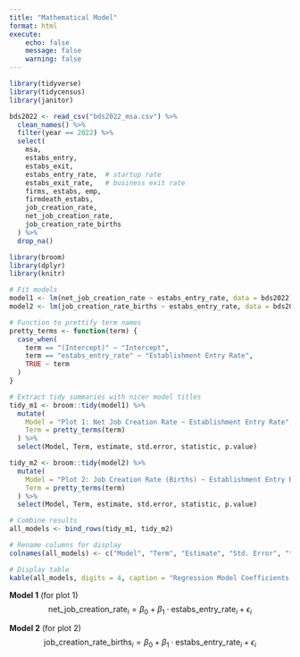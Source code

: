 ```yaml
---
title: "Mathematical Model"
format: html
execute:
    echo: false
    message: false
    warning: false
---
```


```r
library(tidyverse)
library(tidycensus)
library(janitor)
```

```r
bds2022 <- read_csv("bds2022_msa.csv") %>%
  clean_names() %>%
  filter(year == 2022) %>%
  select(
    msa,
    estabs_entry,        
    estabs_exit,  
    estabs_entry_rate,  # startup rate
    estabs_exit_rate,   # business exit rate
    firms, estabs, emp,
    firmdeath_estabs,
    job_creation_rate, 
    net_job_creation_rate,
    job_creation_rate_births
  ) %>%
  drop_na()
```

```r
library(broom)
library(dplyr)
library(knitr)

# Fit models
model1 <- lm(net_job_creation_rate ~ estabs_entry_rate, data = bds2022)
model2 <- lm(job_creation_rate_births ~ estabs_entry_rate, data = bds2022)

# Function to prettify term names
pretty_terms <- function(term) {
  case_when(
    term == "(Intercept)" ~ "Intercept",
    term == "estabs_entry_rate" ~ "Establishment Entry Rate",
    TRUE ~ term
  )
}

# Extract tidy summaries with nicer model titles
tidy_m1 <- broom::tidy(model1) %>%
  mutate(
    Model = "Plot 1: Net Job Creation Rate ~ Establishment Entry Rate",
    Term = pretty_terms(term)
  ) %>%
  select(Model, Term, estimate, std.error, statistic, p.value)

tidy_m2 <- broom::tidy(model2) %>%
  mutate(
    Model = "Plot 2: Job Creation Rate (Births) ~ Establishment Entry Rate",
    Term = pretty_terms(term)
  ) %>%
  select(Model, Term, estimate, std.error, statistic, p.value)

# Combine results
all_models <- bind_rows(tidy_m1, tidy_m2)

# Rename columns for display
colnames(all_models) <- c("Model", "Term", "Estimate", "Std. Error", "t value", "p value")

# Display table
kable(all_models, digits = 4, caption = "Regression Model Coefficients with Prettified Terms")
```

**Model 1** (for plot 1)
$$
\text{net\_job\_creation\_rate}_i = \beta_0 + \beta_1 \cdot \text{estabs\_entry\_rate}_i + \epsilon_i
$$

**Model 2** (for plot 2)
$$
\text{job\_creation\_rate\_births}_i = \beta_0 + \beta_1 \cdot \text{estabs\_entry\_rate}_i + \epsilon_i
$$
